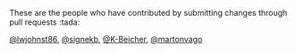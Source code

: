 These are the people who have contributed by submitting changes through pull requests :tada:


 [\@lwjohnst86](https://github.com/lwjohnst86), [\@signekb](https://github.com/signekb), [\@K-Beicher](https://github.com/K-Beicher), [\@martonvago](https://github.com/martonvago)